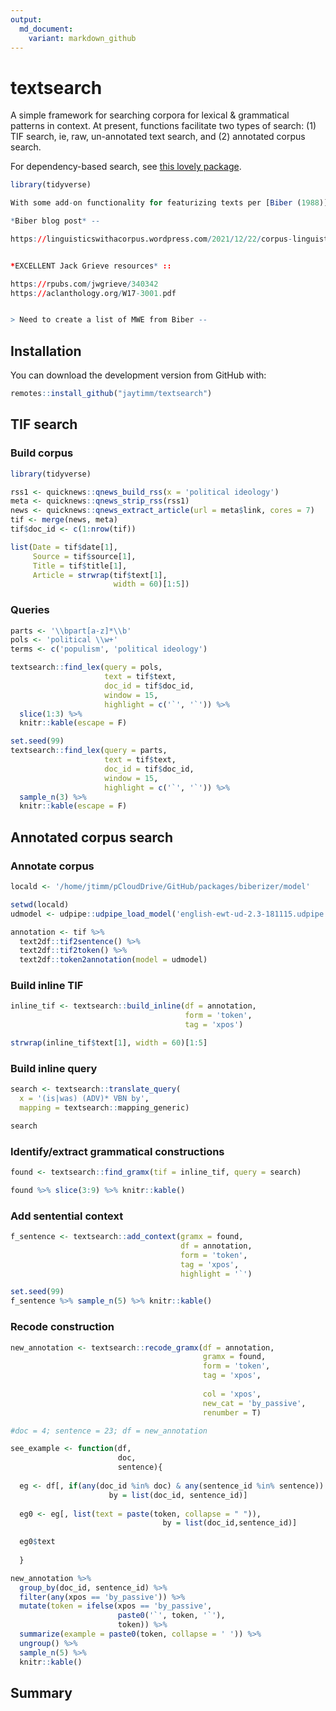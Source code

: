 ```yaml
---
output:
  md_document:
    variant: markdown_github
---
```



# textsearch

A simple framework for searching corpora for lexical & grammatical patterns in context.  At present, functions facilitate two types of search: (1) TIF search, ie, raw, un-annotated text search, and (2) annotated corpus search.  


For dependency-based search, see [this lovely package]().

```r
library(tidyverse)
```



```r
With some add-on functionality for featurizing texts per [Biber (1988)](https://scholar.google.com/citations?view_op=view_citation&hl=en&user=mdWIU4MAAAAJ&alert_preview_top_rm=2&citation_for_view=mdWIU4MAAAAJ:u-x6o8ySG0sC).

*Biber blog post* -- 

https://linguisticswithacorpus.wordpress.com/2021/12/22/corpus-linguistics-is-for-text-lovers%EF%BF%BC/


*EXCELLENT Jack Grieve resources* ::

https://rpubs.com/jwgrieve/340342
https://aclanthology.org/W17-3001.pdf


> Need to create a list of MWE from Biber -- 

```



## Installation

You can download the development version from GitHub with:

```r
remotes::install_github("jaytimm/textsearch")
```



## TIF search

### Build corpus

```r
library(tidyverse)
```


```r
rss1 <- quicknews::qnews_build_rss(x = 'political ideology')
meta <- quicknews::qnews_strip_rss(rss1) 
news <- quicknews::qnews_extract_article(url = meta$link, cores = 7)
tif <- merge(news, meta)
tif$doc_id <- c(1:nrow(tif))

list(Date = tif$date[1],
     Source = tif$source[1],
     Title = tif$title[1],
     Article = strwrap(tif$text[1], 
                       width = 60)[1:5])
```



### Queries

```r
parts <- '\\bpart[a-z]*\\b'
pols <- 'political \\w+'
terms <- c('populism', 'political ideology')
```


```r
textsearch::find_lex(query = pols,
                     text = tif$text,
                     doc_id = tif$doc_id,
                     window = 15,
                     highlight = c('`', '`')) %>%
  slice(1:3) %>%
  knitr::kable(escape = F)
```

```r
set.seed(99)
textsearch::find_lex(query = parts,
                     text = tif$text,
                     doc_id = tif$doc_id,
                     window = 15,
                     highlight = c('`', '`')) %>%
  sample_n(3) %>%
  knitr::kable(escape = F)
```




## Annotated corpus search


### Annotate corpus 

```r
locald <- '/home/jtimm/pCloudDrive/GitHub/packages/biberizer/model'
```


```r
setwd(locald)
udmodel <- udpipe::udpipe_load_model('english-ewt-ud-2.3-181115.udpipe')

annotation <- tif %>% 
  text2df::tif2sentence() %>%
  text2df::tif2token() %>%
  text2df::token2annotation(model = udmodel)
```



### Build inline TIF

```r
inline_tif <- textsearch::build_inline(df = annotation, 
                                       form = 'token', 
                                       tag = 'xpos')

strwrap(inline_tif$text[1], width = 60)[1:5]
```


### Build inline query 

```r
search <- textsearch::translate_query(
  x = '(is|was) (ADV)* VBN by',
  mapping = textsearch::mapping_generic)

search
```




### Identify/extract grammatical constructions 

```r
found <- textsearch::find_gramx(tif = inline_tif, query = search)

found %>% slice(3:9) %>% knitr::kable()
```



### Add sentential context

```r
f_sentence <- textsearch::add_context(gramx = found,
                                      df = annotation,
                                      form = 'token', 
                                      tag = 'xpos',
                                      highlight = '`')

set.seed(99)
f_sentence %>% sample_n(5) %>% knitr::kable()
```




### Recode construction

```r
new_annotation <- textsearch::recode_gramx(df = annotation,
                                           gramx = found,
                                           form = 'token', 
                                           tag = 'xpos',
                                           
                                           col = 'xpos',
                                           new_cat = 'by_passive',
                                           renumber = T)
```



```r
#doc = 4; sentence = 23; df = new_annotation

see_example <- function(df,
                        doc, 
                        sentence){
  
  eg <- df[, if(any(doc_id %in% doc) & any(sentence_id %in% sentence)) .SD, 
                      by = list(doc_id, sentence_id)]
  
  eg0 <- eg[, list(text = paste(token, collapse = " ")), 
                                  by = list(doc_id,sentence_id)]
  
  eg0$text
  
  }
```



```r
new_annotation %>%
  group_by(doc_id, sentence_id) %>%
  filter(any(xpos == 'by_passive')) %>%
  mutate(token = ifelse(xpos == 'by_passive', 
                        paste0('`', token, '`'), 
                        token)) %>%
  summarize(example = paste0(token, collapse = ' ')) %>%
  ungroup() %>%
  sample_n(5) %>%
  knitr::kable()
```



## Summary
